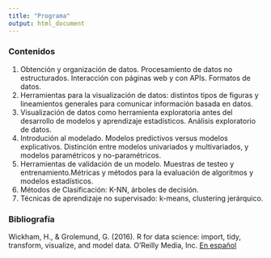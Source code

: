 ```yaml
---
title: "Programa"
output: html_document
---
```


### Contenidos

1. Obtención y organización de datos. Procesamiento de datos no estructurados. 
Interacción con páginas web y con APIs. Formatos de datos.
2. Herramientas para la visualización de datos: distintos tipos de figuras y
lineamientos generales para comunicar información basada en datos.
3. Visualización de datos como herramienta exploratoria antes del
desarrollo de modelos y aprendizaje estadísticos. Análisis exploratorio de datos.
4. Introdución al modelado. Modelos predictivos versus modelos
explicativos. Distinción entre modelos univariados y multivariados, y modelos
paramétricos y no-paramétricos.
5. Herramientas de validación de un modelo. Muestras de testeo y
entrenamiento.Métricas y métodos para la evaluación de algoritmos y modelos
estadísticos.
6. Métodos de Clasificación: K-NN, árboles de decisión.
7. Técnicas de aprendizaje no supervisado: k-means, clustering jerárquico.

### Bibliografía
Wickham, H., & Grolemund, G. (2016). R for data science: import, tidy,
transform, visualize, and model data. O'Reilly Media, Inc. [En español](https://es.r4ds.hadley.nz/)

